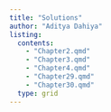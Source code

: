 ```yaml
---
title: "Solutions"
author: "Aditya Dahiya"
listing:
  contents:
    - "Chapter2.qmd"
    - "Chapter3.qmd"
    - "Chapter4.qmd"
    - "Chapter29.qmd"
    - "Chapter30.qmd"
  type: grid
---
```

